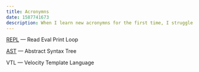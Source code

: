 ```yaml
---
title: Acronymns
date: 1587741673
description: When I learn new acronymns for the first time, I struggle to commit them to memory. Writing them down helps me remember.
---
```


[REPL](https://en.wikipedia.org/wiki/Read%E2%80%93eval%E2%80%93print_loop) — Read Eval Print Loop

[AST](https://en.wikipedia.org/wiki/Abstract_syntax_tree) — Abstract Syntax Tree

VTL — Velocity Template Language
